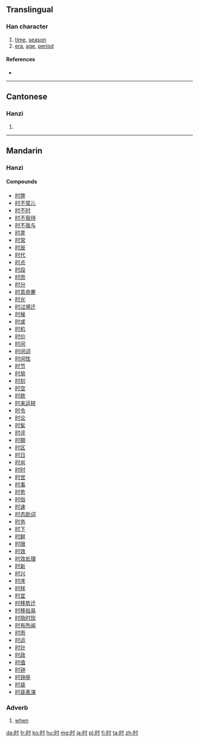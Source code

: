 {{also|時}}
==Translingual==
{{stroke order|strokes=7}}
{{stroke order|type=animate}}

===Han character===
{{Han char|rn=72|rad=日|as=03|sn=7|four=|canj=日木戈 (ADI)|ids=⿰[[日]][[寸]]}}

# [[time]], [[season]]
# [[era]], [[age]], [[period]]

====References====
* {{Han ref|kx=0490.221|dkj=13772|dj=0851.220|hdz=21487.020|uh=65F6|ud=26102}}

----

==Cantonese==

===Hanzi===
{{yue-hanzi|jyut=si4|y=si4|tra=時}}

# {{defn|lang=yue|sort=日03}}

----

==Mandarin==

===Hanzi===
{{cmn-hanzi|tra=時|pin=[[shí]] ([[shi2]])|wg=shih<sup>2</sup>}}

====Compounds====
* [[时弊]]
* [[时不常儿]]
* [[时不时]]
* [[时不我待]]
* [[时不我与]]
* [[时差]]
* [[时常]]
* [[时辰]]
* [[时代]]
* [[时点]]
* [[时段]]
* [[时而]]
* [[时分]]
* [[时乖命蹇]]
* [[时光]]
* [[时过境迁]]
* [[时候]]
* [[时或]]
* [[时机]]
* [[时价]]
* [[时间]]
* [[时间词]]
* [[时间性]]
* [[时节]]
* [[时局]]
* [[时刻]]
* [[时空]]
* [[时款]]
* [[时来运转]]
* [[时令]]
* [[时论]]
* [[时髦]]
* [[时评]]
* [[时期]]
* [[时区]]
* [[时日]]
* [[时尚]]
* [[时时]]
* [[时世]]
* [[时事]]
* [[时势]]
* [[时俗]]
* [[时速]]
* [[时态助词]]
* [[时务]]
* [[时下]]
* [[时鲜]]
* [[时限]]
* [[时效]]
* [[时效处理]]
* [[时新]]
* [[时兴]]
* [[时序]]
* [[时样]]
* [[时宜]]
* [[时移势迁]]
* [[时移俗易]]
* [[时隐时现]]
* [[时有所闻]]
* [[时雨]]
* [[时运]]
* [[时针]]
* [[时政]]
* [[时值]]
* [[时钟]]
* [[时钟座]]
* [[时装]]
* [[时装表演]]

===Adverb===
{{cmn-adv|s|pin=shí|pint=shi2|tra=時}}

# [[when]]

[[da:时]]
[[fr:时]]
[[ko:时]]
[[hu:时]]
[[mg:时]]
[[ja:时]]
[[pl:时]]
[[fi:时]]
[[ta:时]]
[[zh:时]]